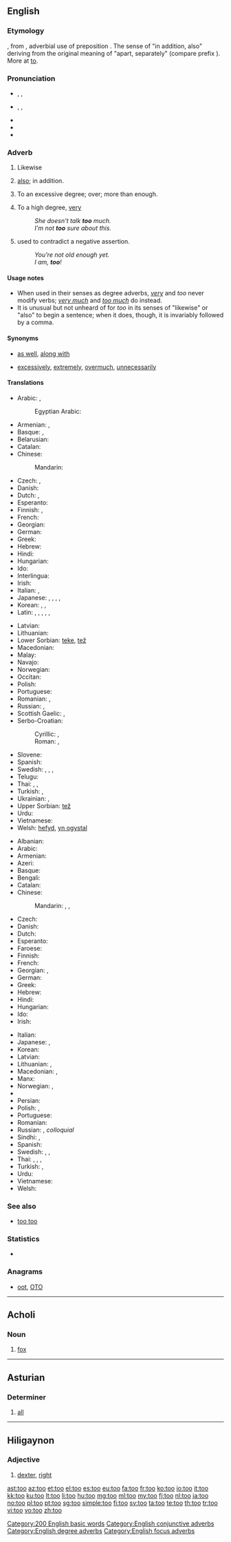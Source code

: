 {{also|to|töö|Tōō|tʼóó}}
==English==

===Etymology===
{{etyl|enm|en}} {{term|to|to|also, in addition to|lang=enm}}, from {{etyl|ang|en}} {{term|to|tō|furthermore, also, besides|lang=ang}}, adverbial use of preposition {{term|to|tō|to, into|lang=ang}}. The sense of "in addition, also" deriving from the original meaning of "apart, separately" (compare {{etyl|ang|-}} prefix {{term|to-|tō-|apart|lang=ang}}). More at [[to]].

===Pronunciation===
* {{a|UK}} {{IPA|/tuː/|[tʰu̟ː]}}, {{enPR|to͞o}}, {{X-SAMPA|/tu:/|[t_hu_+:]}}
* {{a|US}} {{IPA|/tu/|[tʰu̟]}}, {{enPR|to͞o}}, {{X-SAMPA|/tu/|[t_hu_+]}}
* {{audio|en-us-too.ogg|Audio (US)}}
* {{rhymes|uː}}
* {{homophones|lang=en|two|to}}

===Adverb===
{{en-adv|-}}

# {{context|focus|lang=en}} Likewise
# {{context|conjunctive|lang=en}} [[also]]; in addition.
# {{context|degree|lang=en}} To an excessive degree; over; more than enough.
# {{context|degree|colloquial|lang=en}} To a high degree, [[very]]
#: ''She doesn't talk '''too''' much.''
#: ''I'm not '''too''' sure about this.''
# {{context|affirmation|colloquial|lang=en}} used to contradict a negative assertion.
#: ''You're not old enough yet.''
#: '' I am, '''too'''!''

====Usage notes====
* When used in their senses as degree adverbs, ''[[very]]'' and ''too'' never modify verbs; ''[[very much]]'' and ''[[too much]]'' do instead.
* It is unusual but not unheard of for ''too'' in its senses of "likewise" or "also" to begin a sentence; when it does, though, it is invariably followed by a comma.

====Synonyms====
* {{sense|likewise, also}} [[as well]], [[along with]]
* {{sense|over, more than enough}} [[excessively]], [[extremely]], [[overmuch]], [[unnecessarily]]

====Translations====
{{trans-top|likewise}}
* Arabic: {{t-|ar|ايضا|alt=أَيْضًا|tr='ayDaan}}, {{t-|ar|كذلك|tr=ka-dhaalik}}
*: Egyptian Arabic: {{tø|arz|كمان|tr=kamaan|sc=Arab}}
* Armenian: {{t-|hy|նաև|tr=naev}}, {{t-|hy|նույնպես|tr=nuynpes}}
* Basque: {{t-|eu|gehiegi}}, {{t-|eu|ere}}
* Belarusian: {{t-|be|таксама|tr=taksáma|sc=Cyrl}}
* Catalan: {{t+|ca|també}}
* Chinese:
*: Mandarin: {{t-|cmn|也|tr=yě|sc=Hani}}
* Czech: {{t+|cs|také}}, {{t+|cs|též}}
* Danish: {{t-|da|ligeså}}
* Dutch: {{t+|nl|ook}}, {{t+|nl|eveneens}}
* Esperanto: {{t-|eo|ankaŭ}}
* Finnish: {{t+|fi|myös}}, {{t+|fi|-kin}}
* French: {{t+|fr|aussi}}
* Georgian: {{t+|ka|აგრეთვე|tr=agret‘ve|sc=Geor}}
* German: {{t+|de|auch}}
* Greek: {{t+|el|επίσης|tr=epísis|sc=Grek}}
* Hebrew: {{t-|he|גם כן|tr=gam ken}}
* Hindi: {{t-|hi|भी|tr=bhī|sc=Deva}}
* Hungarian: {{t+|hu|is}}
* Ido: {{t+|io|anke}}
* Interlingua: {{t-|ia|anque}}
* Irish: {{t-|ga|freisin}}
* Italian: {{t+|it|anche}}, {{t+|it|pure}}
* Japanese: {{t+|ja|も|alt=-も|tr=mo}} {{qualifier|particle}}, {{t+|ja|また|tr=mata}}, {{t-|ja|さらに|tr=sara-ni}}, , {{t-|ja|にも|tr=nimo}}
* Korean: {{t+|ko|또한|tr=ttohan|sc=Hang}}, {{t+|ko|또|tr=tto|sc=Hang}}, {{t+|ko|역시|tr=yeoksi|sc=Hang}}
* Latin: {{t+|la|etiam}}, {{t+|la|quoque}}, {{t+|la|et}}, {{t-|la|et quidem}}, {{t-|la|item}}, {{t+|la|idem}}
{{trans-mid}}
* Latvian: {{t-|lv|arī}}
* Lithuanian: {{t+|lt|taip pat}}
* Lower Sorbian: [[teke]], [[tež]]
* Macedonian: {{t-|mk|исто така|tr=ísto táka|sc=Cyrl}}
* Malay: {{t-|ms|juga}}
* Navajo: {{tø|nv|ałdóʼ}}
* Norwegian: {{t+|no|også}}
* Occitan: {{t+|oc|tanben}}
* Polish: {{t+|pl|też}}
* Portuguese: {{t+|pt|também}}
* Romanian: {{t-|ro|și}}, {{t-|ro|deasemenea}}
* Russian: {{t+|ru|также|tr=tákže}}, {{t+|ru|тоже|tr=tóže}}
* Scottish Gaelic: {{t-|gd|cuideachd}}, {{t-|gd|mar an ceudna}}
* Serbo-Croatian:
*: Cyrillic: {{t-|sh|такође}}, {{t-|sh|такођер}}
*: Roman: {{t-|sh|takođe}}, {{t-|sh|također}}
* Slovene: {{t+|sl|tudi|alt=túdi}}
* Spanish: {{t+|es|también}}
* Swedish: {{t+|sv|också}}, {{t+|sv|även}}, {{t+|sv|med}}, {{t+|sv|ock}}
* Telugu: {{t+|te|కూడా|tr=kooDaa}}
* Thai: {{t+|th|ก็|tr=gôr}}, {{t-|th|ยัง|tr=yang}}, {{t-|th|ด้วย|tr=dûay}}
* Turkish: {{t+|tr|de}}, {{t+|tr|da}}
* Ukrainian: {{t-|uk|теж|tr=tež|sc=Cyrl}}, {{t+|uk|також|tr=takóž|sc=Cyrl}}
* Upper Sorbian: [[tež]]
* Urdu: {{t-|ur|بھی|tr=bhī|sc=ur-Arab}}
* Vietnamese: {{t+|vi|cũng}}
* Welsh: [[hefyd]], [[yn ogystal]]
{{trans-bottom}}

{{trans-top|more than enough; ''as too much''}}
* Albanian: {{t-|sq|të}}
* Arabic: {{t-|ar|مفرط|tr=múfriT}}
* Armenian: {{t-|hy|չափազանց|tr=čap'azanc'}}
* Azeri: {{t-|az|etmək}}
* Basque: {{t-|eu|nahi}}
* Bengali: {{t-|bn|বেশী|tr=beshi|sc=Beng}}
* Catalan: {{t+|ca|massa}}
* Chinese:
*: Mandarin: {{t-|cmn|太|tr=tài|sc=Hani}}, {{t|cmn|過於|sc=Hani}}, {{t|cmn|过于|tr=guòyú|sc=Hani}}
* Czech: {{t+|cs|příliš}}
* Danish: {{t+|da|for}}
* Dutch: {{t+|nl|te}}
* Esperanto: {{t-|eo|tro}}
* Faroese: {{t-|fo|ov}}
* Finnish: {{t+|fi|liian}}
* French: {{t+|fr|trop}}
* Georgian: {{t-|ka|მეტად|tr=metad|sc=Geor}}, {{t-|ka|მეტისმეტად|tr=metismetad|sc=Geor}}
* German: {{t+|de|zu}}
* Greek: {{t+|el|υπερβολικά|tr=ipervolika|sc=Grek}}
* Hebrew: {{t-|he|מדי|tr=miday}}
* Hindi: {{t+|hi|बहुत|tr=bahut}}
* Hungarian: {{t+|hu|túl}}
* Ido: {{t+|io|tro}}
* Irish: {{t-|ga|ró-}}
{{trans-mid}}
* Italian: {{t+|it|troppo}}
* Japanese: {{t-|ja|過ぎ|alt=...過ぎ|tr=sugi}}, {{t-|ja|過ぎる|alt=...過ぎる|tr=sugiru}} {{qualifier|is attached to the word, behaves as a verb}}
* Korean: {{t+|ko|너무|tr=neomu|sc=Hang}}
* Latvian: {{t-|lv|līdz}}
* Lithuanian: {{t-|lt|per}}, {{t-|lt|pernelyg}}
* Macedonian: {{t-|mk|пре-|tr=pre-|sc=Cyrl}}, {{t-|mk|премногу|tr=prémnogu|sc=Cyrl}}
* Manx: {{t-|gv|ro-}}
* Norwegian: {{t+|no|for}}, {{t+|no|altfor}}
* {{trreq|ang}}
* Persian: {{t+|fa|خیلی|tr=xeyli}}
* Polish: {{t+|pl|zbyt}}, {{t+|pl|za}}
* Portuguese: {{t+|pt|demais}}
* Romanian: {{t-|ro|prea}}
* Russian: {{t+|ru|слишком|tr=slíškom}}, {{t+|ru|чересчур|tr=čeresčúr}} ''colloquial''
* Sindhi: {{t|sd|هيڪاندو|m}}, {{t|sd|هيڪاندو|f}}
* Spanish: {{t+|es|demasiado}}
* Swedish: {{t+|sv|alltför}}, {{t+|sv|för}}, {{t-|sv|allt för}}
* Thai: {{t+|th|เกิน|tr=gern}}, {{t+|th|ไป|tr=bpai}}, {{t+|th|เกินไป|tr=gern bpai}}, {{t-|th|มากไป|tr=mâak bpai}}
* Turkish: {{t+|tr|çok}}, {{t+|tr|fazla}}
* Urdu: {{t-|ur|بہت|tr=bahut}}
* Vietnamese: {{t+|vi|quá}}
* Welsh: {{t-|cy|rhy}}
{{trans-bottom}}

===See also===
* [[too too]]<!--a duplication used to signify great excess-->

===Statistics===
* {{rank|well|many|work|127|too|every|think|life}}

===Anagrams===
* [[oot#English|oot]], [[OTO#English|OTO]]

[[Category:200 English basic words]]
[[Category:English conjunctive adverbs]]
[[Category:English degree adverbs]]
[[Category:English focus adverbs]]

----

==Acholi==

===Noun===
{{head|ach|noun}}

# [[fox]]

----

==Asturian==

===Determiner===
{{head|ast|determiner form|g=n|masculine|tou|feminine|toa|masculine plural|toos|feminine plural|toes}}

# [[all]]

----

==Hiligaynon==

===Adjective===
{{hil-adj|toó}}

# [[dexter]], [[right]]

[[ast:too]]
[[az:too]]
[[et:too]]
[[el:too]]
[[es:too]]
[[eu:too]]
[[fa:too]]
[[fr:too]]
[[ko:too]]
[[io:too]]
[[it:too]]
[[kk:too]]
[[ku:too]]
[[lt:too]]
[[li:too]]
[[hu:too]]
[[mg:too]]
[[ml:too]]
[[my:too]]
[[fj:too]]
[[nl:too]]
[[ja:too]]
[[no:too]]
[[pl:too]]
[[pt:too]]
[[sg:too]]
[[simple:too]]
[[fi:too]]
[[sv:too]]
[[ta:too]]
[[te:too]]
[[th:too]]
[[tr:too]]
[[vi:too]]
[[vo:too]]
[[zh:too]]